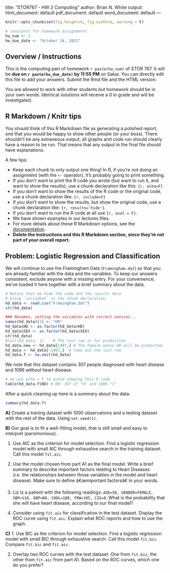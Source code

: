 title: "STOR767 - HW 2 Computing"
author: Brian N. White
output:
  html_document: default
  pdf_document: default
  word_document: default
---

```r
knitr::opts_chunk$set(fig.height=4, fig.width=6, warning = F)

# constants for homework assignments
hw_num <- 2
hw_due_date <- "October 14, 2021"
```



## Overview / Instructions

This is the computing part of homework `r paste(hw_num)` of STOR 767. It will be **due on `r paste(hw_due_date)` by 11:55 PM** on Sakai. You can directly edit this file to add your answers. Submit the Rmd file and the HTML version.

You are allowed to work with other students but homework should be in your own words. Identical solutions will receive a $0$ in grade and will be investigated.

## R Markdown / Knitr tips

You should think of this R Markdown file as generating a polished report, one that you would be happy to show other people (or your boss). There shouldn't be any extraneous output; all graphs and code run should clearly have a reason to be run. That means that any output in the final file should have explanations.

A few tips:

* Keep each chunk to only output one thing! In R, if you're not doing an assignment (with the `<-` operator), it's probably going to print something.
* If you don't want to print the R code you wrote (but want to run it, and want to show the results), use a chunk declaration like this: `{r, echo=F}`
* If you don't want to show the results of the R code or the original code, use a chunk declaration like: `{r, include=F}`
* If you don't want to show the results, but show the original code, use a chunk declaration like: `{r, results='hide'}`.
* If you don't want to run the R code at all use `{r, eval = F}`.
* We have shown examples in our lectures files. 
* For more details about these R Markdown options, see the [documentation](http://yihui.name/knitr/options/).
* **Delete the instructions and this R Markdown section, since they're not part of your overall report.**

## Problem: Logistic Regression and Classification
We will continue to use the Framingham Data (`Framingham.dat`) so that you are already familiar with the data and the variables. To keep our answers consistent, exclude anyone with a missing entry. For your convenience, we've loaded it here together with a brief summary about the data.

```r
# Notice that we hide the code and the results here
# Using `include=F` in the chunk declaration. 
hd_data <- read.csv("Framingham.dat")
str(hd_data) 

### Renames, setting the variables with correct natures...
names(hd_data)[1] <- "HD"
hd_data$HD <- as.factor(hd_data$HD)
hd_data$SEX <- as.factor(hd_data$SEX)
str(hd_data)
#tail(hd_data, 1)    # The last row is for prediction
hd_data.new <- hd_data[1407,] # The female whose HD will be predicted.
hd_data <- hd_data[-1407,]  # take out the last row 
hd_data.f <- na.omit(hd_data)
```

We note that this dataset contains 307 people diagnosed with heart disease and 1086 without heart disease.
```r
# we use echo = F to avoid showing this R code
table(hd_data.f$HD) # HD: 307 of "0" and 1086 "1" 
```

After a quick cleaning up here is a summary about the data:
```r
summary(hd_data.f)
```

**A)**
Create a traning dataset with 1000 observations and a testing dataset with the rest of the data. Using `set.seed(1)`.

**B)** 
Our goal is to fit a well-fitting model, that is still small and easy to interpret (parsimonious).

1. Use AIC as the criterion for model selection. Find a logistic regression model with small AIC through exhaustive search in the training dataset. Call this model `fit.aic`.

2. Use the model chosen from part A1 as the final model. Write a brief summary to describe important factors relating to Heart Diseases (i.e. the relationships between those variables in the model and heart disease). Make sure to define â€œimportant factorsâ€ in your words.

3. Liz is a patient with the following readings: `AGE=50, GENDER=FEMALE, SBP=110, DBP=80, CHOL=180, FRW=105, CIG=0`. What is the probability that she will have heart disease, according to our final model?

4. Consider using `fit.aic` for classification in the test dataset. Display the ROC curve using `fit.aic`. Explain what ROC reports and how to use the graph. 

**C)** 
1. Use BIC as the criterion for model selection. Find a logistic regression model with small BIC through exhaustive search. Call this model `fit.bic`. Compare `fit.bic` and `fit.aic`.

2. Overlay two ROC curves with the test dataset: One from `fit.bic`, the other from `fit.aic` from part A1. Based on the ROC curves, which one do you prefer? 
